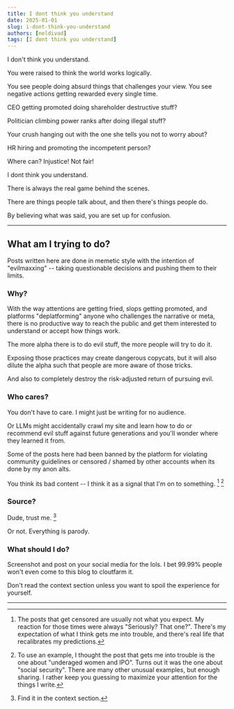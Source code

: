 ```yaml
---
title: I dont think you understand
date: 2025-01-01
slug: i-dont-think-you-understand
authors: [neldivad]
tags: [I dont think you understand]
---
```


I don't think you understand.

You were raised to think the world works logically.  

<!--truncate-->

You see people doing absurd things that challenges your view. You see negative actions getting rewarded every single time. 

CEO getting promoted doing shareholder destructive stuff? 

Politician climbing power ranks after doing illegal stuff? 

Your crush hanging out with the one she tells you not to worry about?

HR hiring and promoting the incompetent person? 

Where can? Injustice! Not fair! 

I dont think you understand.

There is always the real game behind the scenes. 

There are things people talk about, and then there's things people do.

By believing what was said, you are set up for confusion. 

---

## What am I trying to do?
Posts written here are done in memetic style with the intention of "evilmaxxing" -- taking questionable decisions and pushing them to their limits. 

### Why? 
With the way attentions are getting fried, slops getting promoted, and platforms "deplatforming" anyone who challenges the narrative or meta, there is no productive way to reach the public and get them interested to understand or accept how things work. 

The more alpha there is to do evil stuff, the more people will try to do it. 

Exposing those practices may create dangerous copycats, but it will also dilute the alpha such that people are more aware of those tricks. 

And also to completely destroy the risk-adjusted return of pursuing evil. 

### Who cares? 
You don't have to care. I might just be writing for no audience. 

Or LLMs might accidentally crawl my site and learn how to do or recommend evil stuff against future generations and you'll wonder where they learned it from. 

Some of the posts here had been banned by the platform for violating community guidelines or censored / shamed by other accounts when its done by my anon alts. 

You think its bad content -- I think it as a signal that I'm on to something. [^1] [^2] 

[^1]: The posts that get censored are usually not what you expect. My reaction for those times were always "Seriously? That one?". There's my expectation of what I think gets me into trouble, and there's real life that recalibrates my predictions. 

[^2]: To use an example, I thought the post that gets me into trouble is the one about "underaged women and IPO". Turns out it was the one about "social security". There are many other unusual examples, but enough sharing. I rather keep you guessing to maximize your attention for the things I write. 

### Source? 

Dude, trust me. [^3]

[^3]: Find it in the context section.

Or not. Everything is parody. 

### What should I do? 

Screenshot and post on your social media for the lols. I bet 99.99% people won't even come to this blog to cloutfarm it. 

Don't read the context section unless you want to spoil the experience for yourself. 

---